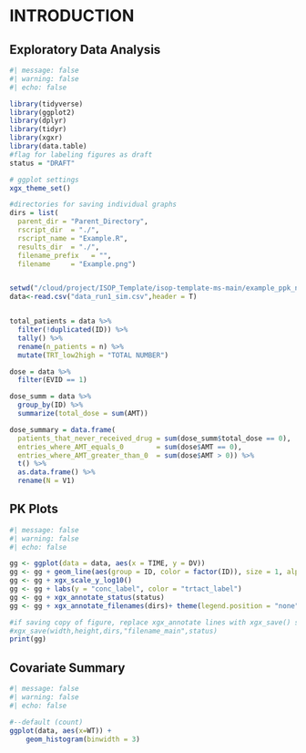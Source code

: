 # INTRODUCTION {#sec-introduction} 

## Exploratory Data Analysis 

```r
#| message: false
#| warning: false
#| echo: false

library(tidyverse)
library(ggplot2)
library(dplyr)
library(tidyr)
library(xgxr)
library(data.table)
#flag for labeling figures as draft
status = "DRAFT"

# ggplot settings
xgx_theme_set()

#directories for saving individual graphs
dirs = list(
  parent_dir = "Parent_Directory",
  rscript_dir  = "./",
  rscript_name = "Example.R",
  results_dir  = "./",
  filename_prefix   = "",
  filename     = "Example.png")


setwd("/cloud/project/ISOP_Template/isop-template-ms-main/example_ppk_nonmem_1/")
data<-read.csv("data_run1_sim.csv",header = T)


total_patients = data %>%
  filter(!duplicated(ID)) %>%
  tally() %>%
  rename(n_patients = n) %>%
  mutate(TRT_low2high = "TOTAL NUMBER")

dose = data %>%
  filter(EVID == 1)

dose_summ = data %>%
  group_by(ID) %>%
  summarize(total_dose = sum(AMT))

dose_summary = data.frame(
  patients_that_never_received_drug = sum(dose_summ$total_dose == 0),
  entries_where_AMT_equals_0        = sum(dose$AMT == 0),
  entries_where_AMT_greater_than_0  = sum(dose$AMT > 0)) %>%
  t() %>%
  as.data.frame() %>%
  rename(N = V1)


```

## PK Plots 

```r
#| message: false
#| warning: false
#| echo: false

gg <- ggplot(data = data, aes(x = TIME, y = DV)) 
gg <- gg + geom_line(aes(group = ID, color = factor(ID)), size = 1, alpha = 0.5) 
gg <- gg + xgx_scale_y_log10()
gg <- gg + labs(y = "conc_label", color = "trtact_label")
gg <- gg + xgx_annotate_status(status) 
gg <- gg + xgx_annotate_filenames(dirs)+ theme(legend.position = "none")

#if saving copy of figure, replace xgx_annotate lines with xgx_save() shown below:
#xgx_save(width,height,dirs,"filename_main",status)
print(gg)

```

## Covariate Summary 

```r
#| message: false
#| warning: false
#| echo: false

#--default (count)
ggplot(data, aes(x=WT)) + 
	geom_histogram(binwidth = 3)   

```

